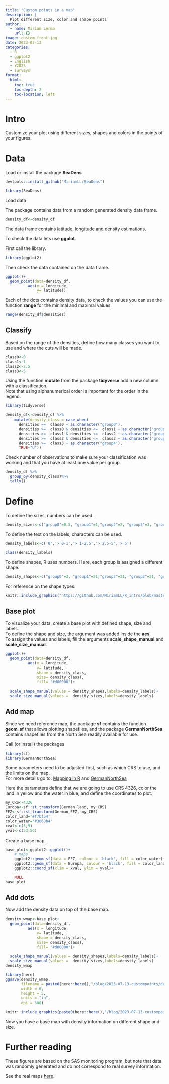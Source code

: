 ```yaml
---
title: "Custom points in a map"
description: |
  Plot different size, color and shape points
author:
  - name: Miriam Lerma
    url: {}
image: custom_front.jpg
date: 2023-07-13
categories:
  - R
  - ggplot2
  - English
  - Y2023
  - surveys
format:
  html:
    toc: true
    toc-depth: 2
    toc-location: left
---
```



# Intro

Customize your plot using different sizes, shapes and colors in the points of your figures.

# Data

Load or install the package **SeaDens** 

```r
devtools::install_github("MiriamLL/SeaDens")
```

```r
library(SeaDens)
```


Load data

The package contains data from a random generated density data frame.

```r
density_df<-density_df
```


The data frame contains latitude, longitude and density estimations. 

To check the data lets use **ggplot**.

First call the library. 

```r
library(ggplot2)
```

Then check the data contained on the data frame. 

```r
ggplot()+
  geom_point(data=density_df,
          aes(x = longitude,
              y= latitude))
```

Each of the dots contains density data, to check the values you can use the function **range** for the minimal and maximal values. 

```r
range(density_df$densities)
```


## Classify

Based on the range of the densities, define how many classes you want to use and where the cuts will be made.

```r
class0<-0
class1<-1
class2<-2.5
class3<-5
```

Using the function **mutate** from the package **tidyverse** add a new column with a classification.  
Note that using alphanumerical order is important for the order in the legend. 

```r
library(tidyverse)
```

```r
density_df<-density_df %>% 
    mutate(density_class = case_when(
      densities ==  class0 ~ as.character("group0"),
      densities >=  class0 & densities <=  class1 ~ as.character("group1"),
      densities >=  class1 & densities <=  class2 ~ as.character("group2"),
      densities >=  class2 & densities <=  class3 ~ as.character("group3"),
      densities >=  class3 ~ as.character("group4"),
      TRUE~"U"))
```

Check number of observations to make sure your classification was working and that you have at least one value per group.

```r
density_df %>%
  group_by(density_class)%>%
  tally()
```

# Define 

To define the sizes, numbers can be used. 

```r
density_sizes<-c("group0"=0.5, "group1"=1,"group2"=2, "group3"=3, "group4"=5)
```


To define the text on the labels, characters can be used.

```r
density_labels<-c('0','> 0-1','> 1-2.5','> 2.5-5','> 5')
```

```r
class(density_labels)
```

To define shapes, R uses numbers. Here, each group is assigned a different shape. 

```r
density_shapes<-c("group0"=3, "group1"=21,"group2"=21, "group3"=21, "group4"=21)
```

For reference on the shape types:

```r
knitr::include_graphics("https://github.com/MiriamLL/R_intro/blob/master/Images/320Shapes.png?raw=true")
```

## Base plot

To visualize your data, create a base plot with defined shape, size and labels.  
To define the shape and size, the argument was added inside the **aes**.  
To assign the values and labels, fill the arguments **scale_shape_manual** and **scale_size_manual**.  

```r
ggplot()+
  geom_point(data=density_df,
          aes(x = longitude,
              y= latitude,
              shape = density_class,
              size= density_class),
              fill= "#d00000")+
  
  scale_shape_manual(values = density_shapes,labels=density_labels)+
  scale_size_manual(values =  density_sizes,labels=density_labels)
```



## Add map

Since we need reference map, the package **sf** contains the function **geom_sf** that allows plotting shapefiles, and the package **GermanNorthSea** contains shapefiles from the North Sea readily available for use.

Call (or install) the packages

```r
library(sf)
library(GermanNorthSea)
```

Some parameters need to be adjusted first, such as which CRS to use, and the limits on the map.   
For more details go to: [Mapping in R](https://www.miriam-lerma.com/posts/2023-03-04-mapping-in-r/) and [GermanNorthSea](https://www.miriam-lerma.com/posts/2023-06-02-germannorthsea/)

Here the parameters define that we are going to use CRS 4326, color the land in yellow and the water in blue, and define the coordinates to plot.

```r
my_CRS<-4326
Europa<-sf::st_transform(German_land, my_CRS)
EEZ<-sf::st_transform(German_EEZ, my_CRS)
color_land='#f7bf54'
color_water='#3668b4'
xval<-c(3,9)
yval<-c(53,56)
```

Create a base map.

```r
base_plot<-ggplot2::ggplot()+
    # maps
    ggplot2::geom_sf(data = EEZ, colour = 'black', fill = color_water)+
    ggplot2::geom_sf(data = Europa, colour = 'black', fill = color_land)+ 
    ggplot2::coord_sf(xlim = xval, ylim = yval)+

    NULL
base_plot
```



## Add dots

Now add the density data on top of the base map.

```r
density_wmap<-base_plot+
  geom_point(data=density_df,
          aes(x = longitude,
              y= latitude,
              shape = density_class,
              size= density_class),
              fill= "#d00000")+
  
  scale_shape_manual(values = density_shapes,labels=density_labels)+
  scale_size_manual(values =  density_sizes,labels=density_labels)
density_wmap
```
```r
library(here)
ggsave(density_wmap, 
       filename = paste0(here::here(),"/blog/2023-07-13-custompoints/densitymap_export.jpg"),
       width = 6, 
       height = 5, 
       units = "in",
       dpi = 300)
```

```r
knitr::include_graphics(paste0(here::here(),"/blog/2023-07-13-custompoints/densitymap_export.jpg"))
```

Now you have a base map with density information on different shape and size.

# Further reading

These figures are based on the SAS monitoring program, but note that data was randomly generated and do not correspond to real survey information.

See the real maps [here](https://www.researchgate.net/publication/366325582_Monitoring_von_Seevogeln_in_der_deutschen_Nord-_und_Ostsee_2021).


